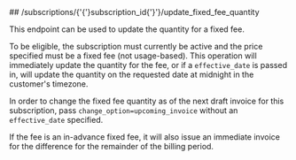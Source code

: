 
<MethodPill method="post" />
## /subscriptions/{'{'}subscription_id{'}'}/update_fixed_fee_quantity

This endpoint can be used to update the quantity for a fixed fee.

To be eligible, the subscription must currently be active and the price specified must be a fixed fee (not
usage-based). This operation will immediately update the quantity for the fee, or if a `effective_date` is passed
in, will update the quantity on the requested date at midnight in the customer's timezone.

In order to change the fixed fee quantity as of the next draft invoice for this subscription, pass
`change_option=upcoming_invoice` without an `effective_date` specified.

If the fee is an in-advance fixed fee, it will also issue an immediate invoice for the difference for the remainder
of the billing period.

